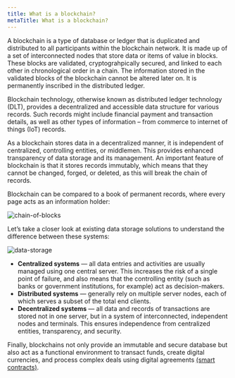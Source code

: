 ```yaml
---
title: What is a blockchain?
metaTitle: What is a blockchain?
---
```


A blockchain is a type of database or ledger that is duplicated and distributed
to all participants within the blockchain network. It is made up of a set of
interconnected nodes that store data or items of value in blocks. These blocks
are validated, cryptograhpically secured, and linked to each other in
chronological order in a chain. The information stored in the validated blocks
of the blockchain cannot be altered later on. It is permanently inscribed in the
distributed ledger.

Blockchain technology, otherwise known as distributed ledger technology (DLT),
provides a decentralized and accessible data structure for various records. Such
records might include financial payment and transaction details, as well as
other types of information – from commerce to internet of things (IoT) records.

As a blockchain stores data in a decentralized manner, it is independent of
centralized, controlling entities, or middlemen. This provides enhanced
transparency of data storage and its management. An important feature of
blockchain is that it stores records immutably, which means that they cannot be
changed, forged, or deleted, as this will break the chain of records.

Blockchain can be compared to a book of permanent records, where every page acts
as an information holder:

![chain-of-blocks](chain-of-blocks.png)

Let’s take a closer look at existing data storage solutions to understand the
difference between these systems:

![data-storage](https://ucarecdn.com/af01444d-6881-4aab-a0a9-ec2ff6a0ea40/)

- **Centralized systems** — all data entries and activities are usually managed
  using one central server. This increases the risk of a single point of
  failure, and also means that the controlling entity (such as banks or
  government institutions, for example) act as decision-makers.
- **Distributed systems** — generally rely on multiple server nodes, each of
  which serves a subset of the total end clients.
- **Decentralized systems** — all data and records of transactions are stored
  not in one server, but in a system of interconnected, independent nodes and
  terminals. This ensures independence from centralized entities, transparency,
  and security.

Finally, blockchains not only provide an immutable and secure database but also
act as a functional environment to transact funds, create digital currencies,
and process complex deals using digital agreements
[(smart contracts)](/about-cardano/new-to-cardano/what-is-a-smart-contract).

